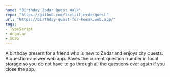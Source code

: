 ```yaml
---
name: "Birthday Zadar Quest Walk"
repo: "https://github.com/trettifjerde/quest"
url: "https://birthday-quest-for-kesak.web.app/"
tags:
- TypeScript
- Angular
- SCSS
---
```

A birthday present for a friend who is new to Zadar and enjoys city quests.
A question-answer web app. Saves the current question number in local storage so you do not have to go through all the questions over again if you close the app.